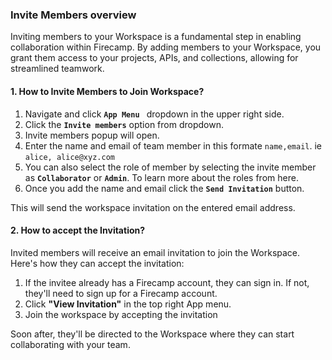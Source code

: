 ### Invite Members overview

Inviting members to your Workspace is a fundamental step in enabling collaboration within Firecamp. By adding members to your Workspace, you grant them access to your projects, APIs, and collections, allowing for streamlined teamwork.

#### 1. How to Invite Members to Join Workspace?

1. Navigate and click **` App Menu  `** dropdown in the upper right side. 
2. Click the **`Invite members`** option from dropdown. 
3. Invite members popup will open. 
4. Enter the name and email of team member in this formate `name,email`. ie `alice, alice@xyz.com`
5. You can also select the role of member by selecting the invite member as **`Collaborator`** or **`Admin`**. To learn more about the roles from here. 
6. Once you add the name and email click the **`Send Invitation`** button. 

This will send the workspace invitation on the entered email address. 

#### 2. How to accept the Invitation?
Invited members will receive an email invitation to join the Workspace. Here's how they can accept the invitation:

1. If the invitee already has a Firecamp account, they can sign in. If not, they'll need to sign up for a Firecamp account.
2. Click **"View Invitation"** in the top right App menu.
3. Join the workspace by accepting the invitation

 Soon after, they'll be directed to the Workspace where they can start collaborating with your team.
 